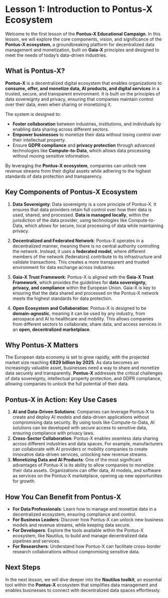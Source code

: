 # Lesson 1: Introduction to Pontus-X Ecosystem

Welcome to the first lesson of the **Pontus-X Educational Campaign**. In this lesson, we will explore the core components, vision, and significance of the **Pontus-X ecosystem**, a groundbreaking platform for decentralized data management and monetization, built on **Gaia-X** principles and designed to meet the needs of today’s data-driven industries.

## What is Pontus-X?

**Pontus-X** is a decentralized digital ecosystem that enables organizations to **consume, offer, and monetize data, AI products, and digital services** in a trusted, secure, and transparent environment. It is built on the principles of data sovereignty and privacy, ensuring that companies maintain control over their data, even when sharing or monetizing it.

The system is designed to:

- **Foster collaboration** between industries, institutions, and individuals by enabling data sharing across different sectors.
- **Empower businesses** to monetize their data without losing control over their intellectual property.
- Ensure **GDPR compliance** and **privacy protection** through advanced technologies like **Compute-to-Data**, which allows data processing without moving sensitive information.

By leveraging the **Pontus-X ecosystem**, companies can unlock new revenue streams from their digital assets while adhering to the highest standards of data protection and transparency.

## Key Components of Pontus-X Ecosystem

1. **Data Sovereignty**: Data sovereignty is a core principle of Pontus-X. It ensures that data providers retain full control over how their data is used, shared, and processed. **Data is managed locally**, within the jurisdiction of the data provider, using technologies like Compute-to-Data, which allows for secure, local processing of data while maintaining privacy.

2. **Decentralized and Federated Network**: Pontus-X operates in a decentralized manner, meaning there is no central authority controlling the network. Instead, it uses a **federated model**, where different members of the network (federators) contribute to its infrastructure and validate transactions. This creates a more transparent and trusted environment for data exchange across industries.

3. **Gaia-X Trust Framework**: Pontus-X is aligned with the **Gaia-X Trust Framework**, which provides the guidelines for **data sovereignty, privacy, and compliance** within the European Union. Gaia-X is key to ensuring that the data shared and processed on the Pontus-X network meets the highest standards for data protection.

4. **Open Ecosystem and Collaboration**: Pontus-X is designed to be **domain-agnostic**, meaning it can be used by any industry, from aerospace and AI to healthcare and mobility. This allows companies from different sectors to collaborate, share data, and access services in an **open, decentralized marketplace**.

## Why Pontus-X Matters

The European data economy is set to grow rapidly, with the projected market size reaching **€829 billion by 2025**. As data becomes an increasingly valuable asset, businesses need a way to share and monetize data securely and transparently. **Pontus-X** addresses the critical challenges of data sovereignty, intellectual property protection, and GDPR compliance, allowing companies to unlock the full potential of their data.

## Pontus-X in Action: Key Use Cases

1. **AI and Data-Driven Solutions**: Companies can leverage Pontus-X to create and deploy AI models and data-driven applications without compromising data security. By using tools like Compute-to-Data, AI solutions can be developed with secure access to sensitive data, ensuring compliance with privacy laws.
2. **Cross-Sector Collaboration**: Pontus-X enables seamless data sharing across different industries and data spaces. For example, manufacturers can collaborate with AI providers or mobility companies to create innovative data-driven services, unlocking new revenue streams.
3. **Monetizing Data and AI Products**: One of the most significant advantages of Pontus-X is its ability to allow companies to monetize their data assets. Organizations can offer data, AI models, and software as services on the Pontus-X marketplace, opening up new opportunities for growth.

## How You Can Benefit from Pontus-X

- **For Data Professionals**: Learn how to manage and monetize data in a decentralized ecosystem, ensuring compliance and control.
- **For Business Leaders**: Discover how Pontus-X can unlock new business models and revenue streams, while keeping data secure.
- **For Developers**: Explore the tools available within the Pontus-X ecosystem, like Nautilus, to build and manage decentralized data pipelines and services.
- **For Researchers**: Understand how Pontus-X can facilitate cross-border research collaborations without compromising sensitive data.

## Next Steps

In the next lesson, we will dive deeper into the **Nautilus toolkit**, an essential tool within the **Pontus-X** ecosystem that simplifies data management and enables businesses to connect with decentralized data spaces effortlessly.
